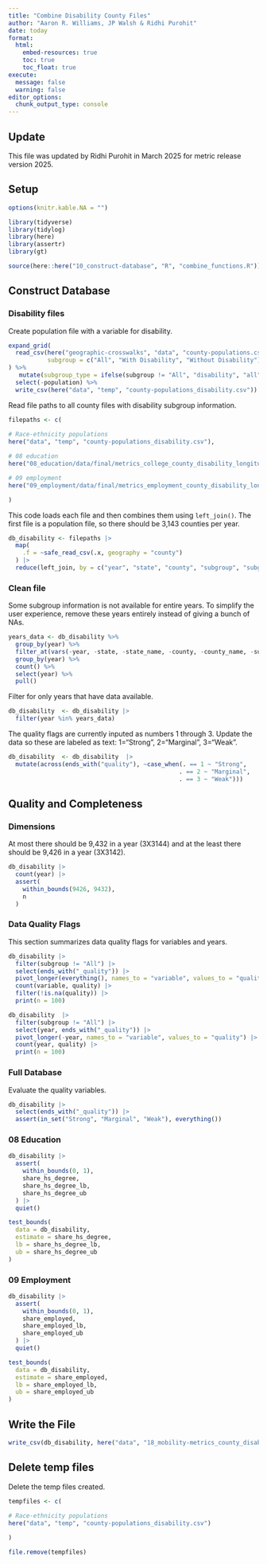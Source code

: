 ```yaml
---
title: "Combine Disability County Files"
author: "Aaron R. Williams, JP Walsh & Ridhi Purohit"
date: today
format:
  html:
    embed-resources: true
    toc: true
    toc_float: true
execute:
  message: false
  warning: false
editor_options: 
  chunk_output_type: console
---
```

## Update 

This file was updated by Ridhi Purohit in March 2025 for metric release version 2025.

## Setup

```r
options(knitr.kable.NA = "")

```

```r
library(tidyverse)
library(tidylog)
library(here)
library(assertr)
library(gt)

source(here::here("10_construct-database", "R", "combine_functions.R"))
```

## Construct Database

### Disability files

Create population file with a variable for disability. 

```r

expand_grid(
  read_csv(here("geographic-crosswalks", "data", "county-populations.csv")),
           subgroup = c("All", "With Disability", "Without Disability")
) %>% 
   mutate(subgroup_type = ifelse(subgroup != "All", "disability", "all")) %>% 
  select(-population) %>% 
  write_csv(here("data", "temp", "county-populations_disability.csv"))

```

Read file paths to all county files with disability subgroup information. 

```r

filepaths <- c(
  
# Race-ethnicity populations
here("data", "temp", "county-populations_disability.csv"),

# 08 education
here("08_education/data/final/metrics_college_county_disability_longitudinal.csv"),

# 09 employment
here("09_employment/data/final/metrics_employment_county_disability_longitudinal.csv")

)

```

This code loads each file and then combines them using `left_join()`. The first file is a population file, so there should be 3,143 counties per year. 

```r

db_disability <- filepaths |>
  map(
    .f = ~safe_read_csv(.x, geography = "county")
  ) |>
  reduce(left_join, by = c("year", "state", "county", "subgroup", "subgroup_type"))

```

### Clean file

Some subgroup information is not available for entire years. To simplify the user experience, remove these years entirely instead of giving a bunch of NAs.

```r

years_data <- db_disability %>% 
  group_by(year) %>% 
  filter_at(vars(-year, -state, -state_name, -county, -county_name, -subgroup_type, -subgroup), any_vars(!is.na(.))) %>% 
  group_by(year) %>% 
  count() %>% 
  select(year) %>% 
  pull()

```

Filter for only years that have data available.

```r
db_disability  <- db_disability |>
  filter(year %in% years_data)
```

The quality flags are currently inputed as numbers 1 through 3. Update the data so these are labeled as text: 1="Strong", 2="Marginal", 3="Weak".

```r
db_disability  <- db_disability  |>
  mutate(across(ends_with("quality"), ~case_when(. == 1 ~ "Strong",
                                                . == 2 ~ "Marginal",
                                                . == 3 ~ "Weak")))
```

## Quality and Completeness

### Dimensions

At most there should be 9,432 in a year (3X3144) and at the least there should be 9,426 in a year (3X3142).

```r

db_disability |>
  count(year) |>
  assert(
    within_bounds(9426, 9432),
    n
  )
```

### Data Quality Flags

This section summarizes data quality flags for variables and years.

```r
db_disability |>
  filter(subgroup != "All") |>
  select(ends_with("_quality")) |>
  pivot_longer(everything(), names_to = "variable", values_to = "quality") |>
  count(variable, quality) |>
  filter(!is.na(quality)) |>
  print(n = 100)

db_disability  |>
  filter(subgroup != "All") |>
  select(year, ends_with("_quality")) |>
  pivot_longer(-year, names_to = "variable", values_to = "quality") |>
  count(year, quality) |>
  print(n = 100)

```

### Full Database

Evaluate the quality variables. 

```r
db_disability |>
  select(ends_with("_quality")) |>
  assert(in_set("Strong", "Marginal", "Weak"), everything())

```


### 08 Education

```r
db_disability |>
  assert(
    within_bounds(0, 1),
    share_hs_degree,
    share_hs_degree_lb,
    share_hs_degree_ub
  ) |>
  quiet()

test_bounds(
  data = db_disability, 
  estimate = share_hs_degree, 
  lb = share_hs_degree_lb, 
  ub = share_hs_degree_ub
)
```

### 09 Employment

```r
db_disability |>
  assert(
    within_bounds(0, 1),
    share_employed,
    share_employed_lb,
    share_employed_ub
  ) |>
  quiet()

test_bounds(
  data = db_disability, 
  estimate = share_employed, 
  lb = share_employed_lb, 
  ub = share_employed_ub
)

```

## Write the File

```r

write_csv(db_disability, here("data", "18_mobility-metrics_county_disability_longitudinal.csv"))
```

## Delete temp files

Delete the temp files created.

```r

tempfiles <- c(
  
# Race-ethnicity populations
here("data", "temp", "county-populations_disability.csv")

)

file.remove(tempfiles)
```
